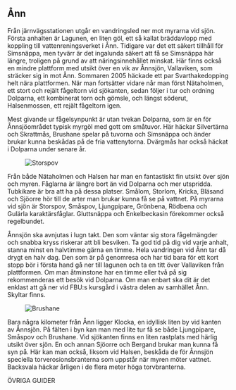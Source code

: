 
## Ånn

Från järnvägsstationen utgår en vandringsled ner mot myrarna vid sjön. Första anhalten är Lagunen, en liten göl, ett så kallat bräddavlopp med koppling till vattenreningsverket i Ånn. Tidigare var det ett säkert tillhåll för Simsnäppa, men tyvärr är det ingalunda säkert att få se Simsnäppa här längre, troligen på grund av att näringsinnehållet minskat. Här finns också en mindre plattform med utsikt över en vik av Ånnsjön, Vallaviken, som sträcker sig in mot Ånn. Sommaren 2005 häckade ett par Svarthakedopping helt nära plattformen. När man fortsätter vidare når man först Nätaholmen, ett stort och rejält fågeltorn vid sjökanten, sedan följer i tur och ordning Dolparna, ett kombinerat torn och gömsle, och längst söderut, Halsenmossen, ett rejält fågeltorn igen.

Mest givande ur fågelsynpunkt är utan tvekan Dolparna, som är en för Ånnsjöområdet typisk myrgöl med gott om småtuvor. Här häckar Silvertärna och Skrattmås, Brushane spelar på tuvorna och Simsnäppa och änder brukar kunna beskådas på de fria vattenytorna. Dvärgmås har också häckat i Dolparna under senare år.

<Figure caption="Storspov. Foto Steve Dahlfors">
  <Image alt="Storspov" src="/images/storspov_steve-dahlfors.jpg" />
</Figure>

Från både Nätaholmen och Halsen har man en fantastiskt fin utsikt över sjön och myren. Fåglarna är längre bort än vid Dolparna och mer utspridda. Tubkikare är bra att ha på dessa platser. Smålom, Storlom, Kricka, Bläsand och Sjöorre hör till de arter man brukar kunna få se på vattnet. På myrarna vid sjön är Storspov, Småspov, Ljungpipare, Grönbena, Rödbena och Gulärla karaktärsfåglar. Gluttsnäppa och Enkelbeckasin förekommer också regelbundet.

Ånnsjön ska avnjutas i lugn takt. Den som väntar sig stora fågelmängder och snabba kryss riskerar att bli besviken. Ta god tid på dig vid varje anhalt, stanna minst en halvtimme gärna en timme. Hela vandringen vid Ånn tar då drygt en halv dag. Den som är på genomresa och har tid bara för ett kort stopp bör i första hand gå ner till lagunen och ta en titt över Vallaviken från plattformen. Om man åtminstone har en timme eller två på sig rekommenderas ett besök vid Dolparna. Om man enbart ska dit är det enklast att gå ner vid FBU:s kursgård i västra delen av samhället Ånn. Skyltar finns.

<Figure caption="Brushane. Foto SteveDahlfors">
  <Image alt="Brushane" src="/images/brushane_steve-dahlfors.jpg" />
</Figure>

Bara några kilometer från Ånn ligger Klocka, en idyllisk liten by vid kanten av Ånnsjön. På fälten i byn kan man med lite tur få se både Ljungpipare, Småspov och Brushane. Vid sjökanten finns en liten rastplats med härlig utsikt över sjön. En och annan Sjöorre och Bergand brukar man kunna få syn på. Här kan man också, liksom vid Halsen, beskåda de för Ånnsjön speciella torverosionsbranterna som uppstår när myren möter vattnet. Backsvala häckar årligen i de flera meter höga torvbranterna.

<Divider>ÖVRIGA GUIDER</Divider>

<GuidesGrid exclude="ann" />
